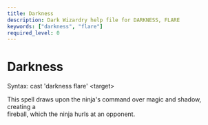 ```yaml
---
title: Darkness
description: Dark Wizardry help file for DARKNESS, FLARE
keywords: ["darkness", "flare"]
required_level: 0
---
```


# Darkness

Syntax: cast 'darkness flare' \<target\>  

This spell draws upon the ninja's command over magic and shadow, creating a  
fireball, which the ninja hurls at an opponent.